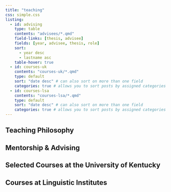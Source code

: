 ```yaml
---
title: "teaching"
css: simple.css
listing: 
  - id: advising
    type: table
    contents: "advisees/*.qmd"
    field-links: [thesis, advisee]
    fields: [year, advisee, thesis, role]
    sort:
      - year desc
      - lastname asc
    table-hover: true
  - id: courses-uk
    contents: "courses-uk/*.qmd"
    type: default
    sort: "date desc" # can also sort on more than one field
    categories: true # allows you to sort posts by assigned categories 
  - id: courses-lsa
    contents: "courses-lsa/*.qmd"
    type: default
    sort: "date desc" # can also sort on more than one field
    categories: true # allows you to sort posts by assigned categories 
---
```


## Teaching Philosophy




## Mentorship & Advising

:::{#advising}
:::

## Selected Courses at the University of Kentucky

:::{#courses-uk}
:::

## Courses at Linguistic Institutes

:::{#courses-lsa}
:::

